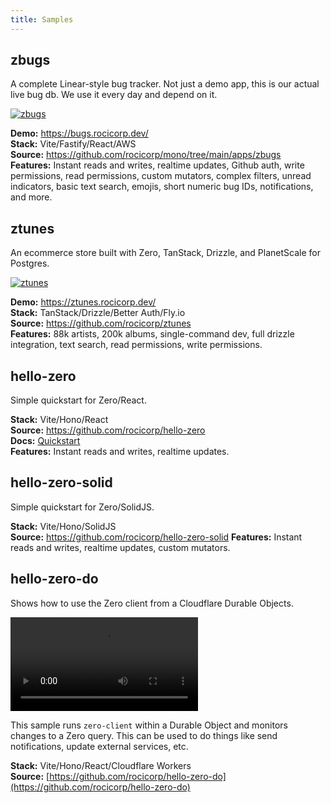 ```yaml
---
title: Samples
---
```


## zbugs

A complete Linear-style bug tracker. Not just a demo app, this is our actual live bug db. We use it every day and depend on it.

<a href="https://bugs.rocicorp.dev/">
  <img
    src="/images/samples/zbugs.png"
    alt="zbugs"
    style={{border: 'none', padding: 'none'}}
  />
</a>

**Demo:** https://bugs.rocicorp.dev/<br/>
**Stack:** Vite/Fastify/React/AWS<br/>
**Source:** https://github.com/rocicorp/mono/tree/main/apps/zbugs<br/>
**Features:** Instant reads and writes, realtime updates, Github auth, write permissions, read permissions, custom mutators, complex filters, unread indicators, basic text search, emojis, short numeric bug IDs, notifications, and more.

## ztunes

An ecommerce store built with Zero, TanStack, Drizzle, and PlanetScale for Postgres.

<a href="https://ztunes.rocicorp.dev">
  <img
    src="/images/samples/ztunes.png"
    alt="ztunes"
    style={{border: 'none', padding: 'none'}}
  />
</a>

**Demo:** https://ztunes.rocicorp.dev/<br/>
**Stack:** TanStack/Drizzle/Better Auth/Fly.io<br/>
**Source:** https://github.com/rocicorp/ztunes<br/>
**Features:** 88k artists, 200k albums, single-command dev, full drizzle integration, text search, read permissions, write permissions.

## hello-zero

Simple quickstart for Zero/React.

<ImageLightbox src="/images/samples/quickstart.png" alt="Quickstart" />

**Stack:** Vite/Hono/React<br/>
**Source:** https://github.com/rocicorp/hello-zero<br/>
**Docs:** [Quickstart](/docs/quickstart)<br/>
**Features:** Instant reads and writes, realtime updates.

## hello-zero-solid

Simple quickstart for Zero/SolidJS.

<ImageLightbox src="/images/samples/hello-zero-solid.png" alt="Quickstart" />

**Stack:** Vite/Hono/SolidJS<br/>
**Source:** https://github.com/rocicorp/hello-zero-solid
**Features:** Instant reads and writes, realtime updates, custom mutators.

## hello-zero-do

Shows how to use the Zero client from a Cloudflare Durable Objects.

<Video
  src="https://d2nzlypqdo5xbb.cloudfront.net/video/hello-zero-do.mp4"
  alt="hello-zero-do demo"
/>

This sample runs `zero-client` within a Durable Object and monitors changes to a Zero query. This can be used to do things like send notifications, update external services, etc.

**Stack:** Vite/Hono/React/Cloudflare Workers<br/>
**Source:** [https://github.com/rocicorp/hello-zero-do](https://github.com/rocicorp/hello-zero-do)
